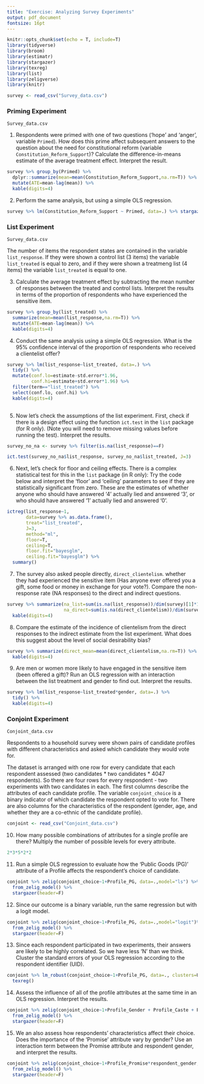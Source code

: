 ```yaml
---
title: "Exercise: Analyzing Survey Experiments"
output: pdf_document
fontsize: 16pt
---
```


```r
knitr::opts_chunk$set(echo = T, include=T)
library(tidyverse)
library(broom)
library(estimatr)
library(stargazer)
library(texreg)
library(list)
library(zeligverse)
library(knitr)
```

\textbf{Download the datasets from the website containing responses to survey experiments. Answer the following questions:}

```r
survey <- read_csv("Survey_data.csv")
```

### Priming Experiment

`Survey_data.csv`

1. Respondents were primed with one of two questions ('hope' and 'anger', variable `Primed`). How does this prime affect subsequent answers to the question about the need for constitutional reform (variable `Constitution_Reform_Support`)? Calculate the difference-in-means estimate of the average treatment effect. Interpret the result.

```r
survey %>% group_by(Primed) %>% 
  dplyr::summarize(mean=mean(Constitution_Reform_Support,na.rm=T)) %>%
  mutate(ATE=mean-lag(mean)) %>%
  kable(digits=4)
```

2. Perform the same analysis, but using a simple OLS regression. 

```r
survey %>% lm(Constitution_Reform_Support ~ Primed, data=.) %>% stargazer(digits=3, header=F)
```


### List Experiment

`Survey_data.csv`

The number of items the respondent states are contained in the variable `list_response`. If they were shown a control list (3 items) the variable `list_treated` is equal to zero, and if they were shown a treatmeng list (4 items) the variable `list_treated` is equal to one.

3. Calculate the average treatment effect by subtracting the mean number of responses between the treated and control lists. Interpret the results in terms of the proportion of respondents who have experienced the sensitive item.

```r
survey %>% group_by(list_treated) %>%
  summarize(mean=mean(list_response,na.rm=T)) %>%
  mutate(ATE=mean-lag(mean)) %>%
  kable(digits=4)
```

4. Conduct the same analysis using a simple OLS regression. What is the 95\% confidence interval of the proportion of respondents who received a clientelist offer?

```r
survey %>% lm(list_response~list_treated, data=.) %>%
  tidy() %>%
  mutate(conf.lo=estimate-std.error*1.96,
         conf.hi=estimate+std.error*1.96) %>%
  filter(term=="list_treated") %>%
  select(conf.lo, conf.hi) %>%
  kable(digits=4)
  
```

5. Now let's check the assumptions of the list experiment. First, check if there is a design effect using the function `ict.test` in the `list` package (for R only). (Note you will need to remove missing values before running the test). Interpret the results.

```r
survey_no_na <- survey %>% filter(is.na(list_response)==F)

ict.test(survey_no_na$list_response, survey_no_na$list_treated, J=3)
```

6. Next, let's check for floor and ceiling effects. There is a complex statistical test for this in the `list` package (in R only): Try the code below and interpret the 'floor' and 'ceiling' parameters to see if they are statistically significant from zero. These are the estimates of whether anyone who should have answered '4' actually lied and answered '3', or who should have answered '1' actually lied and answered '0'. 

```r
ictreg(list_response~1,
       data=survey %>% as.data.frame(),
       treat="list_treated",
       J=3, 
       method="ml",
       floor=T,
       ceiling=T,
       floor.fit="bayesglm",
       ceiling.fit="bayesglm") %>% 
  summary()
```

7. The survey also asked people directly, `direct_clientelism`. whether they had experienced the sensitive item (Has anyone ever offered you a gift, some food or money in exchange for your vote?). Compare the non-response rate (NA responses) to the direct and indirect questions. 

```r
survey %>% summarize(na_list=sum(is.na(list_response))/dim(survey)[1]*100,
                     na_direct=sum(is.na(direct_clientelism))/dim(survey)[1]*100) %>%
  kable(digits=4)
```

8. Compare the estimate of the incidence of clientelism from the direct responses to the indirect estimate from the list experiment. What does this suggest about the level of social desirability bias?

```r
survey %>% summarize(direct_mean=mean(direct_clientelism,na.rm=T)) %>%
  kable(digits=4)
```

9. Are men or women more likely to have engaged in the sensitive item (been offered a gift)? Run an OLS regression with an interaction between the list treatment and gender to find out. Interpret the results. 

```r
survey %>% lm(list_response~list_treated*gender, data=.) %>% 
  tidy() %>%
  kable(digits=4)

```

### Conjoint Experiment

`Conjoint_data.csv`

Respondents to a household survey were shown pairs of candidate profiles with different characteristics and asked which candidate they would vote for. 

The dataset is arranged with one row for every candidate that each respondent assessed (two candidates \* two candidates \* 4047 respondents). So there are four rows for every respondent - two experiments with two candidates in each. The first columns describe the attributes of each candidate profile. The variable `conjoint_choice` is a binary indicator of which candidate the respondent opted to vote for. There are also columns for the characteristics of the respondent (gender, age, and whether they are a co-ethnic of the candidate profile).

```r
conjoint <- read_csv("Conjoint_data.csv")
```

10. How many possible combinations of attributes for a single profile are there? Multiply the number of possible levels for every attribute.

```r
2*3*5*2*2
```

11. Run a simple OLS regression to evaluate how the 'Public Goods (PG)' attribute of a Profile affects the respondent's choice of candidate.

```r
conjoint %>% zelig(conjoint_choice~1+Profile_PG, data=.,model="ls") %>%
  from_zelig_model() %>%
  stargazer(header=F)
```

12. Since our outcome is a binary variable, run the same regression but with a logit model.

```r
conjoint %>% zelig(conjoint_choice~1+Profile_PG, data=.,model="logit")%>%
  from_zelig_model() %>%
  stargazer(header=F)
```

13. Since each respondent participated in two experiments, their answers are likely to be highly correlated. So we have less 'N' than we think. Cluster the standard errors of your OLS regression according to the respondent identifier (UID).

```r
conjoint %>% lm_robust(conjoint_choice~1+Profile_PG, data=., clusters=UID)%>%
  texreg()
```

14. Assess the influence of all of the profile attributes at the same time in an OLS regression. Interpret the results.

```r
conjoint %>% zelig(conjoint_choice~1+Profile_Gender + Profile_Caste + Profile_Party + Profile_PG + Profile_Promise, data=.,model="ls")%>%
  from_zelig_model() %>%
  stargazer(header=F)
```

15. We an also assess how respondents' characteristics affect their choice. Does the importance of the 'Promise' attribute vary by gender? Use an interaction term between the Promise attribute and respondent gender, and interpret the results. 

```r
conjoint %>% zelig(conjoint_choice~1+Profile_Promise*respondent_gender, data=.,model="logit")%>%
  from_zelig_model() %>%
  stargazer(header=F)
```

